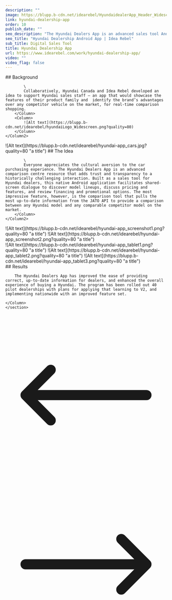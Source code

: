 ```yaml
---
description: ""
image: https://blupp.b-cdn.net/idearebel/HyundaidealerApp_Header_Widescreen.jpg?quality=80
link: hyundai-dealership-app
order: 10
publish_date: ""
seo_description: "The Hyundai Dealers App is an advanced sales tool Android app for Hyundai dealers, developed by Idea Rebel and Hyundai Canada."
seo_title: "Hyundai Dealership Android App | Idea Rebel"
sub_title: Digital Sales Tool
title: Hyundai Dealership App
url: https://www.idearebel.com/work/hyundai-dealership-app/
video: ""
video_flag: false
---
```


<section class="container mx-auto max-w-6xl py-10">
    <Column2>
        <Column>
            ## Background

            \
            Collaboratively, Hyundai Canada and Idea Rebel developed an idea to support Hyundai sales staff – an app that would showcase the features of their product family and  identify the brand’s advantages over any competitor vehicle on the market, for real-time comparison shopping.   
        </Column>
        <Column>
            ![Alt text](https://blupp.b-cdn.net/idearebel/hyundaiLogo_Widescreen.png?quality=80)
        </Column>
    </Column2>
</section>
<section class="container mx-auto max-w-6xl py-10">
    <Column2>
        <Column>
            ![Alt text](https://blupp.b-cdn.net/idearebel/hyundai-app_cars.jpg?quality=80 "a title")
        </Column>
        <Column> 
            ## The Idea

            \
            Everyone appreciates the cultural aversion to the car purchasing experience. The Hyundai Dealers App is an advanced comparison centre resource that adds trust and transparency to a historically challenging interaction. Built as a sales tool for Hyundai dealers, this native Android application facilitates shared-screen dialogue to discover model lineups, discuss pricing and features, and review financing and promotional options. The most impressive feature, however, is the comparison tool that pulls the most up-to-date information from the JATO API to provide a comparison between any Hyundai model and any comparable competitor model on the market.
        </Column>
    </Column2>
</section>
<section class="container mx-auto max-w-6xl p-20 bg-zinc-200">
    <Column2>
        <Column>
            ![Alt text](https://blupp.b-cdn.net/idearebel/hyundai-app_screenshot1.png?quality=80 "a title")
        </Column>
        <Column>
            ![Alt text](https://blupp.b-cdn.net/idearebel/hyundai-app_screenshot2.png?quality=80 "a title")
        </Column>
    </Column2>
</section>

<section class="container mx-auto max-w-6xl py-10 bg-blue-900">
    <Column3>
        <Column>
            ![Alt text](https://blupp.b-cdn.net/idearebel/hyundai-app_tablet1.png?quality=80 "a title")
        </Column>
        <Column> 
            ![Alt text](https://blupp.b-cdn.net/idearebel/hyundai-app_tablet2.png?quality=80 "a title")
        </Column>
        <Column> 
            ![Alt text](https://blupp.b-cdn.net/idearebel/hyundai-app_tablet3.png?quality=80 "a title")
        </Column>
    </Column3>
</section>
<section class="bg-zinc-200 mt-20">
    <section class="container ml-56 max-w-6xl py-20 w-1/2">
    <Column>
        ## Results

        The Hyundai Dealers App has improved the ease of providing correct, up-to-date information for dealers, and enhanced the overall experience of buying a Hyundai. The program has been rolled out 40 pilot dealerships with plans for applying that learning to V2, and implementing nationwide with an improved feature set.

    </Column>
    </section>
</section>
<section class="container mx-auto max-w-6xl p-2">
    <Column>
        <div class="flex justify-between">
            <a href="/work/converse-virtual-reality/" class="underline">
                <div class="flex flex-col gap-2">
                    <ParagraphGaramond
                        text="Previous Project"
                    />
                    <div class="flex items-center gap-2">
                        <svg xmlns="http://www.w3.org/2000/svg" fill="none" viewBox="0 0 24 24" stroke-width="1.5" stroke="currentColor" class="w-6 h-6">
                            <path stroke-linecap="round" stroke-linejoin="round" d="M6.75 15.75L3 12m0 0l3.75-3.75M3 12h18" />
                        </svg>
                        <H3
                            text="Converse In Their Chucks 360 App"
                        />
                    </div>
                </div>
            </a>
            <a href="/work/infiniti-virtual-reality/" class="underline">
                <div class="flex flex-col gap-2 text-right">
                    <ParagraphGaramond
                        text="Next Project"
                    />
                    <div class="flex items-center gap-2">
                        <H3
                            text="Infiniti Driver's Seat App"
                        />
                        <svg xmlns="http://www.w3.org/2000/svg" fill="none" viewBox="0 0 24 24" stroke-width="1.5" stroke="currentColor" class="w-6 h-6">
                            <path stroke-linecap="round" stroke-linejoin="round" d="M17.25 8.25L21 12m0 0l-3.75 3.75M21 12H3" />
                        </svg>
                    </div>
                </div>
            </a>
        </div>
    </Column>
</section>
